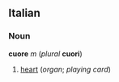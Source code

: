 == Italian ==
=== Noun ===
'''cuore''' ''m'' (''plural'' '''cuori''')

#[[heart]] (''organ''; ''playing card'')